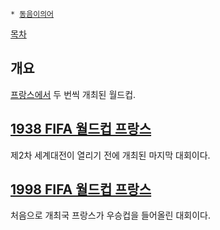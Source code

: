  * [[동음이의어]]

[[목차]]
== 개요 ==
[[프랑스]]에서 두 번씩 개최된 월드컵.


== [[1938 FIFA 월드컵 프랑스]] ==
제2차 세계대전이 열리기 전에 개최된 마지막 대회이다.

== [[1998 FIFA 월드컵 프랑스]] ==
처음으로 개최국 프랑스가 우승컵을 들어올린 대회이다.
